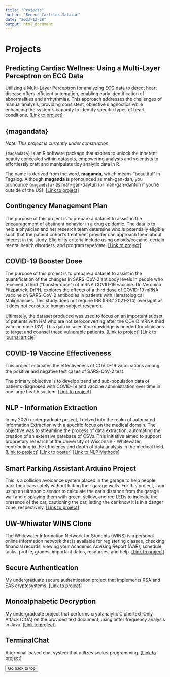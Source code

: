 ```yaml
---
title: "Projects"
author: "Benzon Carlitos Salazar"
date: "2023-12-28"
output: html_document
---
```


# Projects
<!-- Data Projects -->
## Predicting Cardiac Wellnes: Using a Multi-Layer Perceptron on ECG Data 

Utilizing a Multi-Layer Perceptron for analyzing ECG data to detect heart disease offers efficient automation, enabling 
early identification of abnormalities and arrhythmias. This approach addresses the challenges of manual analysis, 
providing consistent, objective diagnostics while enhancing the system's capacity to identify specific types of heart 
conditions. 
<a href="https://github.com/carrliitos/ecg_classification" target="_blank">[Link to project]</a>

## {magandata}

*Note: This project is currently under construction*

`{magandata}` is an R software package that aspires to unlock the inherent beauty concealed within datasets, empowering 
analysts and scientists to effortlessly craft and manipulate tidy analytic data in R.

The name is derived from the word, **maganda**, which means "beautiful" in Tagalog. Although **maganda** is pronounced 
as mah-gan-dah, you pronounce `{magandata}` as mah-gan-daytuh (or mah-gan-dahtuh if you're outside of the US).
<a href="https://github.com/carrliitos/magandata" target="_blank">[Link to project]</a>

## Contingency Management Plan

The purpose of this project is to prepare a dataset to assist in the encouragement of abstinent behavior in a drug 
epidemic. The data is to help a physician and her research team determine who is potentially eligible such that the 
patient cohort's treatment provider can approach them about interest in the study. Eligibility criteria include using 
opioids/cocaine, certain mental health disorders, and program type/date.
<a href="./notebooks/resources/contingency_management_plan.html" target="_blank">[Link to project]</a>

## COVID-19 Booster Dose

The purpose of this project is to prepare a dataset to assist in the quantification of the changes in SARS-CoV-2 
antibody levels in people who received a third ("booster dose") of mRNA COVID-19 vaccine. Dr. Veronica Fitzpatrick, DrPH, 
explores the effects of a third dose of COVID-19 mRNA vaccine on SARS-CoV-2 antibodies in patients with Hematological 
Malignancies. This study does not require IRB (IRB# 2021-214) oversight as it does not constitute human subject research.

Ultimately, the dataset produced was used to focus on an important subset of patients with HM who are not seroconverting 
after the COVID mRNA third vaccine dose (3V). This gain in scientific knowledge is needed for clinicians to target and 
counsel these vulnerable patients.
<a href="./notebooks/resources/covid_booster.html" target="_blank">[Link to project]</a>
<a href="https://www.ncbi.nlm.nih.gov/pmc/articles/PMC9982360/" target="_blank">[Link to journal article]</a>

## COVID-19 Vaccine Effectiveness

This project estimates the effectiveness of COVID-19 vaccinations among the positive and negative test cases of 
SARS-CoV-2 test.

The primary objective is to develop trend and sub-population data of patients diagnosed with COVID-19 and vaccine 
administration over time in one large health system.
<a href="./notebooks/resources/covid_vaccine_effectiveness.html" target="_blank">[Link to project]</a>

<!-- Software Projects -->
## NLP - Information Extraction

In my 2020 undergraduate project, I delved into the realm of automated Information Extraction with a specific focus on 
the medical domain. The objective was to streamline the process of data extraction, automating the creation of an 
extensive database of CSVs. This initiative aimed to support proprietary research at the University of Wisconsin - 
Whitewater, contributing to the efficiency and depth of data analysis in the medical field.
<a href="https://github.com/carrliitos/NLPInformationExtraction" target="_blank">[Link to project]</a>
<a href="./notebooks/resources/medical_scenario_trauma_domain.jpg" target="_blank">[Link to poster]</a>
<a href="./notebooks/resources/NLPRoadmap.pdf" target="_blank">[Link to NLP Methods]</a>

## Smart Parking Assistant Arduino Project

This is a collision avoidance system placed in the garage to help people park their cars safely without hitting their 
garage walls. For this project, I am using an ultrasonic sensor to calculate the car’s distance from the garage wall and 
displaying them with green, yellow, and red LEDs to indicate the presence of the car, cautioning the car, letting the car 
know it is in a danger zone, respectively.
<a href="https://github.com/carrliitos/smartParkingAssistant" target="_blank">[Link to project]</a>

## UW-Whiwater WINS Clone

The Whitewater Information Network for Students (WINS) is a personal online information network that is available for 
registering classes, checking financial records, viewing your Academic Advising Report (AAR), schedule, tasks, profile, 
grades, important dates, resources, and help.
<a href="https://github.com/carrliitos/WINS-clone" target="_blank">[Link to project]</a>

## Secure Authentication

My undergraduate secure authentication project that implements RSA and EAS cryptosystems.
<a href="https://github.com/carrliitos/Secure-Authentication-Project" target="_blank">[Link to project]</a>

## Monoalphabetic Decryption

My undergraduate project that performs cryptanalytic Ciphertext-Only Attack (COA) on the provided text document, 
using letter frequency analysis in Java.
<a href="https://github.com/carrliitos/MonoalphabeticDecryption" target="_blank">[Link to project]</a>

## TerminalChat

A terminal-based chat system that utilizes socket programming.
<a href="https://github.com/carrliitos/TerminalChat" target="_blank">[Link to project]</a>

<button onclick="window.scrollTo(0,0);">Go back to top</button>
